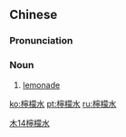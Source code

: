 {{also|柠檬水}}
==Chinese==
{{zh-forms|s=柠檬水|type=21}}

===Pronunciation===
{{zh-pron
|m=níngméngshuǐ
|c=ning4 mung4-1 seoi2
|cat=n
}}

===Noun===
{{zh-noun}}

# [[lemonade]]

[[Category:zh:Beverages|木14檸檬水]]

[[ko:檸檬水]]
[[pt:檸檬水]]
[[ru:檸檬水]]